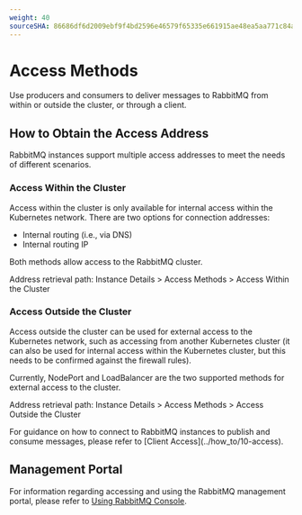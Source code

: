 ```yaml
---
weight: 40
sourceSHA: 86686df6d2009ebf9f4bd2596e46579f65335e661915ae48ea5aa771c84a95bc
---
```


# Access Methods

Use producers and consumers to deliver messages to RabbitMQ from within or outside the cluster, or through a client.

## How to Obtain the Access Address

RabbitMQ instances support multiple access addresses to meet the needs of different scenarios.

### Access Within the Cluster

Access within the cluster is only available for internal access within the Kubernetes network. There are two options for connection addresses:

- Internal routing (i.e., via DNS)
- Internal routing IP

Both methods allow access to the RabbitMQ cluster.

Address retrieval path: Instance Details > Access Methods > Access Within the Cluster

### Access Outside the Cluster

Access outside the cluster can be used for external access to the Kubernetes network, such as accessing from another Kubernetes cluster (it can also be used for internal access within the Kubernetes cluster, but this needs to be confirmed against the firewall rules).

Currently, NodePort and LoadBalancer are the two supported methods for external access to the cluster.

Address retrieval path: Instance Details > Access Methods > Access Outside the Cluster

<Directive type="info" title="Development Tip">
  For guidance on how to connect to RabbitMQ instances to publish and consume messages, please refer to [Client Access](../how_to/10-access).
</Directive>

## Management Portal

For information regarding accessing and using the RabbitMQ management portal, please refer to [Using RabbitMQ Console](../how_to/plugin/50-managementui).
